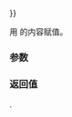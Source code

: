 {{cpp/error/bad_exception/title|operator{{=}}}}
{{cpp/error/bad_exception/navbar}}
{{dcl begin}}
{{dcl rev multi|until1=c++11
|dcl1=
bad_exception&amp; operator=( const bad_exception&amp; other ) throw();
|notes2={{mark constexpr since c++26}}
|dcl2=
bad_exception&amp; operator=( const bad_exception&amp; other ) noexcept;
}}
{{dcl end}}

用 {{c|other}} 的内容赋值。{{rev inl|since=c++11|若 {{c|*this}} 与 {{c|other}} 均拥有动态类型 {{tt|std::bad_exception}}，则赋值后 {{c|1=std::strcmp(what(), other.what()) == 0}}。&lt;!-- LWG 471 --&gt;}}

===参数===
{{par begin}}
{{par | other | 要赋值的另一 {{tt|bad_exception}} 对象}}
{{par end}}

===返回值===
{{c|*this}}.

{{langlinks|en|es|ja|ru}}